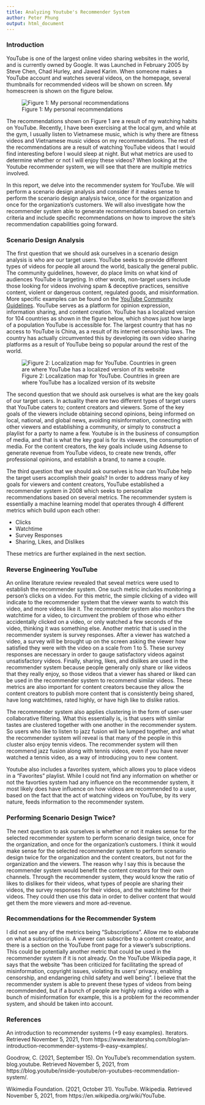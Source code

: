 ```yaml
---
title: Analyzing Youtube's Recommender System
author: Peter Phung
output: html_document
---
```



### Introduction

YouTube is one of the largest online video sharing websites in the world, and is currently owned by Google. It was Launched in February 2005 by Steve Chen, Chad Hurley, and Jawed Karim. When someone makes a YouTube account and watches several videos, on the homepage, several thumbnails for recommended videos will be shown on screen. My homescreen is shown on the figure below. 

![Figure 1: My personal recommendations](recommendations.png)

The recommendations shown on Figure 1 are a result of my watching habits on YouTube. Recently, I have been exercising at the local gym, and while at the gym, I usually listen to Vietnamese music, which is why there are fitness videos and Vietnamese music videos on my recommendations. The rest of the recommendations are a result of watching YouTube videos that I would find interesting before I would sleep at night. But what metrics are used to determine whether or not I will enjoy these videos? When looking at the Youtube recommender system, we will see that there are multiple metrics involved.

In this report, we delve into the recommender system for YouTube. We will perform a scenario design analysis and consider if it makes sense to perform the scenario design analysis twice, once for the organization and once for the organization's customers.  We will also investigate how the recommender system able to generate recommendations based on certain criteria and include specific recommendations on how to improve the site's recommendation capabilities going forward.

### Scenario Design Analysis

The first question that we should ask ourselves in a scenario design analysis is who are our target users. YouTube seeks to provide different types of videos for people all around the world, basically the general public. The community guidelines, however, do place limits on what kind of audiences YouTube is targeting. In other words, non-target users include those looking for videos involving spam & deceptive practices, sensitive content, violent or dangerous content, regulated goods, and misinformation. More specific examples can be found on the [YouTube Community Guidelines](https://www.youtube.com/howyoutubeworks/policies/community-guidelines/). YouTube serves as a platform for opinion expression, information sharing, and content creation. YouTube has a localized version for 104 countries as shown in the figure below, which shows just how large of a population YouTube is accessible for. The largest country that has no access to YouTube is China, as a result of its internet censorship laws. The country has actually circumvented this by developing its own video sharing platforms as a result of YouTube being so popular around the rest of the world.

![Figure 2: Localization map for YouTube. Countries in green are where YouTube has a localized version of its website](YouTube_localization.svg)

The second question that we should ask ourselves is what are the key goals of our target users. In actuality there are two different types of target users that YouTube caters to; content creators and viewers. Some of the key goals of the viewers include obtaining second opinions, being informed on local, national, and global news, avoiding misinformation, connecting with other viewers and establishing a community, or simply to construct a playlist for a party to name a few. Youtube is in the business of consumption of media, and that is what the key goal is for its viewers, the consumption of media. For the content creators, the key goals include using Adsense to generate revenue from YouTube videos, to create new trends, offer professional opinions, and establish a brand, to name a couple.

The third question that we should ask ourselves is how can YouTube help the target users accomplish their goals? In order to address many of key goals for viewers and content creators, YouTube established a recommender system in 2008 which seeks to personalize recommendations based on several metrics. The recommender system is essentially a machine learning model that operates through 4 different metrics which build upon each other:

- Clicks
- Watchtime
- Survey Responses
- Sharing, Likes, and Dislikes

These metrics are further explained in the next section.

### Reverse Engineering YouTube

An online literature review revealed that seveal metrics were used to establish the recommender system. One such metric includes monitoring a person's clicks on a video. For this metric, the simple clicking of a video will indicate to the recommender system that the viewer wants to watch this video, and more videos like it. The recommender system also monitors the watchtime for a video, to circumvent the problem of those who either accidentally clicked on a video, or only watched a few seconds of the video, thinking it was something else. Another metric that is used in the recommender system is survey responses. After a viewer has watched a video, a survey will be brought up on the screen asking the viewer how satisfied they were with the video on a scale from 1 to 5. These survey responses are necessary in order to gauge satisfactory videos against unsatisfactory videos. Finally, sharing, likes, and dislikes are used in the recommender system because people generally only share or like videos that they really enjoy, so those videos that a viewer has shared or liked can be used in the recommender system to recommend similar videos. These metrics are also important for content creators because they allow the content creators to publish more content that is consistently being shared, have long watchtimes, rated highly, or have high like to dislike ratios.

The recommender system also applies clustering in the form of user-user collaborative filtering. What this essentially is, is that users with similar tastes are clustered together with one another in the recommender system. So users who like to listen to jazz fusion will be lumped together, and what the recommender system will reveal is that many of the people in this cluster also enjoy tennis videos. The recommender system will then recommend jazz fusion along with tennis videos, even if you have never watched a tennis video, as a way of introducing you to new content.

Youtube also includes a favorites system, which allows you to place videos in a "Favorites" playlist. While I could not find any information on whether or not the favorties system had any influence on the recommender system, it most likely does have influence on how videos are recommended to a user, based on the fact that the act of watching videos on YouTube, by its very nature, feeds information to the recommender system.

### Performing Scenario Design Twice?
The next question to ask ourselves is whether or not it makes sense for the selected recommender system to perform scenario design twice, once for the organization, and once for the organization's customers. I think it would make sense for the selected recommender system to perform scenario design twice for the organization and the content creators, but not for the organization and the viewers. The reason why I say this is because the recommender system would benefit the content creators for their own channels. Through the recommender system, they would know the ratio of likes to dislikes for their videos, what types of people are sharing their videos, the survey responses for their videos, and the watchtime for their videos. They could then use this data in order to deliver content that would get them the more viewers and more ad-revenue.


### Recommendations for the Recommender System

I did not see any of the metrics being "Subscriptions". Allow me to elaborate on what a subscription is. A viewer can subscribe to a content creator, and there is a section on the YouTube front page for a viewer's subscriptions. This could be potentially another metric that could be used in the recommender system if it is not already. On the YouTube Wikipedia page, it says that the website "has been criticized for facilitating the spread of misinformation, copyright issues, violating its users' privacy, enabling censorship, and endangering child safety and well being". I believe that the recommender system is able to prevent these types of videos from being recommdended, but if a bunch of people are highly rating a video with a bunch of misinformation for example, this is a problem for the recommender system, and should be taken into account.

### References

An introduction to recommender systems (+9 easy examples). Iterators. Retrieved November 5, 2021, from https://www.iteratorshq.com/blog/an-introduction-recommender-systems-9-easy-examples/.

Goodrow, C. (2021, September 15). On YouTube's recommendation system. blog.youtube. Retrieved November 5, 2021, from https://blog.youtube/inside-youtube/on-youtubes-recommendation-system/. 

Wikimedia Foundation. (2021, October 31). YouTube. Wikipedia. Retrieved November 5, 2021, from https://en.wikipedia.org/wiki/YouTube. 